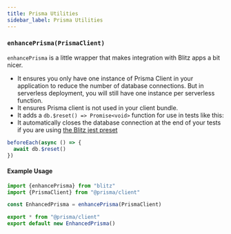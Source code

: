 ```yaml
---
title: Prisma Utilities
sidebar_label: Prisma Utilities
---
```


### `enhancePrisma(PrismaClient)`

`enhancePrisma` is a little wrapper that makes integration with Blitz apps a bit nicer.

- It ensures you only have one instance of Prisma Client in your application to reduce the number of database connections. But in serverless deployment, you will still have one instance per serverless function.
- It ensures Prisma client is not used in your client bundle.
- It adds a `db.$reset() => Promise<void>` function for use in tests like this:
- It automatically closes the database connection at the end of your tests if you are using [the Blitz jest preset](./testing.mdx)

```ts
beforeEach(async () => {
  await db.$reset()
})
```

#### Example Usage

```ts
import {enhancePrisma} from "blitz"
import {PrismaClient} from "@prisma/client"

const EnhancedPrisma = enhancePrisma(PrismaClient)

export * from "@prisma/client"
export default new EnhancedPrisma()
```
